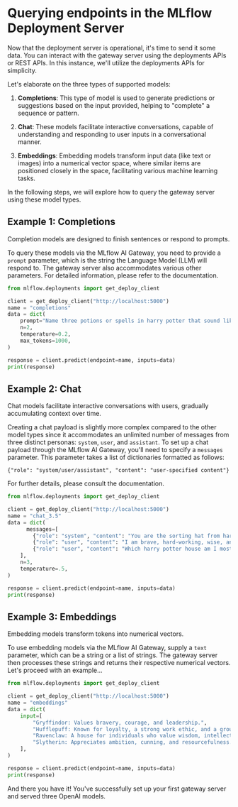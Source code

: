 # Querying endpoints in the MLflow Deployment Server

Now that the deployment server is operational, it's time to send it some data. You can interact with the
gateway server using the deployments APIs or REST APIs. In this instance, we'll utilize the deployments APIs for simplicity.

Let's elaborate on the three types of supported models:

1. **Completions**: This type of model is used to generate predictions or suggestions based on the
   input provided, helping to "complete" a sequence or pattern.

2. **Chat**: These models facilitate interactive conversations, capable of understanding and responding
   to user inputs in a conversational manner.

3. **Embeddings**: Embedding models transform input data (like text or images) into a numerical vector
   space, where similar items are positioned closely in the space, facilitating various machine learning tasks.

In the following steps, we will explore how to query the gateway server using these model types.

## Example 1: Completions

Completion models are designed to finish sentences or respond to prompts.

To query these models via the MLflow AI Gateway, you need to provide a `prompt` parameter,
which is the string the Language Model (LLM) will respond to. The gateway server also accommodates
various other parameters. For detailed information, please refer to the documentation.

```python
from mlflow.deployments import get_deploy_client

client = get_deploy_client("http://localhost:5000")
name = "completions"
data = dict(
    prompt="Name three potions or spells in harry potter that sound like an insult. Only show the names.",
    n=2,
    temperature=0.2,
    max_tokens=1000,
)

response = client.predict(endpoint=name, inputs=data)
print(response)
```

## Example 2: Chat

Chat models facilitate interactive conversations with users, gradually accumulating context over time.

Creating a chat payload is slightly more complex compared to the other model types since it accommodates an
unlimited number of messages from three distinct personas: `system`, `user`, and `assistant`. To set up
a chat payload through the MLflow AI Gateway, you'll need to specify a `messages` parameter. This parameter
takes a list of dictionaries formatted as follows:

`{"role": "system/user/assistant", "content": "user-specified content"}`

For further details, please consult the documentation.

```python
from mlflow.deployments import get_deploy_client

client = get_deploy_client("http://localhost:5000")
name = "chat_3.5"
data = dict(
      messages=[
        {"role": "system", "content": "You are the sorting hat from harry potter."},
        {"role": "user", "content": "I am brave, hard-working, wise, and backstabbing."},
        {"role": "user", "content": "Which harry potter house am I most likely to belong to?"}
    ],
    n=3,
    temperature=.5,
)

response = client.predict(endpoint=name, inputs=data)
print(response)
```

## Example 3: Embeddings

Embedding models transform tokens into numerical vectors.

To use embedding models via the MLflow AI Gateway, supply a `text` parameter, which can be a
string or a list of strings. The gateway server then processes these strings and returns their
respective numerical vectors. Let's proceed with an example...

```python
from mlflow.deployments import get_deploy_client

client = get_deploy_client("http://localhost:5000")
name = "embeddings"
data = dict(
    input=[
        "Gryffindor: Values bravery, courage, and leadership.",
        "Hufflepuff: Known for loyalty, a strong work ethic, and a grounded nature.",
        "Ravenclaw: A house for individuals who value wisdom, intellect, and curiosity.",
        "Slytherin: Appreciates ambition, cunning, and resourcefulness."
    ],
)

response = client.predict(endpoint=name, inputs=data)
print(response)
```

And there you have it! You've successfully set up your first gateway server and served three OpenAI models.
